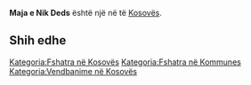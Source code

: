 {{Fshat në Kosovës
 | Emri                = Maja e Nik Deds
| srp_N_name = Maja e Nik Deds
| srp_N_FULL_NAME_RO = Maja e Nik Deds
| srp_N_FULL_NAME_ND_RO = Maja e Nik Deds
| srp_N_SORT_NAME_RG = NIKDEDS MAJAE
| srp_N_FULL_NAME_RG = Nik Deds, Maja e
| srp_N_FULL_NAME_ND_RG = Nik Deds, Maja e

 | Emri (Rasa dhanore) = 
 | Figura              = 
 | Shteti              = Kosovo
 | Komuna              = 
 | Kodi postar         = 
 | Sipërfaqja          = 

 | Popullsia           = 

 | Regj. i popullsisë  = 
 | Dend. e popullsisë  = 
 | Faqja zyrtare       = 
 <!--- Koordinatat ----> 
 | Gjerësia            = 42.716111
 | Gjatësia            = 20.131944
 | Lartësia            = 
}}
'''Maja e Nik Deds''' është një [[]] në [[]] të [[Kosovës]].

<!-- == Gjeografia == -->
<!-- == Historia == -->
<!-- == Demografia == -->
== Shih edhe ==
{{Komuna }}
{{Kosovo-Administrata-Cung}}

[[Kategoria:Fshatra në Kosovës]]
[[Kategoria:Fshatra në Kommunes ]]
[[Kategoria:Vendbanime në Kosovës]]